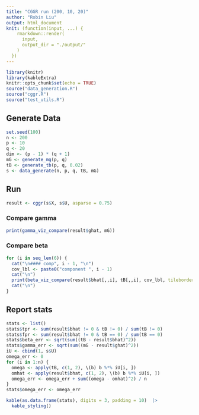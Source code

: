 ```yaml
---
title: "CGGR run (200, 10, 20)"
author: "Robin Liu"
output: html_document
knit: (function(input, ...) {
    rmarkdown::render(
      input,
      output_dir = "./output/"
    )
  })
---
```

```r
library(knitr)
library(kableExtra)
knitr::opts_chunk$set(echo = TRUE)
source("data_generation.R")
source("cggr.R")
source("test_utils.R")
```

## Generate Data
```r
set.seed(100)
n <- 200
p <- 10
q <- 20
dim <- (p - 1) * (q + 1)
mG <- generate_mg(p, q)
tB <- generate_tb(p, q, 0.02)
s <- data_generate(n, p, q, tB, mG)
```

## Run
```r
result <- cggr(s$X, s$U, asparse = 0.75)
```

### Compare gamma
```r
print(gamma_viz_compare(result$ghat, mG))
```

### Compare beta {.tabset}
```r
for (i in seq_len(6)) {
  cat("\n#### comp", i - 1, "\n")
  cov_lbl <- paste0("component ", i - 1)
  cat("\n")
  print(beta_viz_compare(result$bhat[,,i], tB[,,i], cov_lbl, tileborder = T))
  cat("\n")
}
```

## Report stats
```r
stats <- list()
stats$tpr <- sum(result$bhat != 0 & tB != 0) / sum(tB != 0)
stats$fpr <- sum(result$bhat != 0 & tB == 0) / sum(tB == 0)
stats$beta_err <- sqrt(sum((tB - result$bhat)^2))
stats$gamma_err <- sqrt(sum((mG - result$ghat)^2))
iU <- cbind(1, s$U)
omega_err <- 0
for (i in 1:n) {
  omega <- apply(tB, c(1, 2), \(b) b %*% iU[i, ])
  omhat <- apply(result$bhat, c(1, 2), \(b) b %*% iU[i, ])
  omega_err <- omega_err + sum((omega - omhat)^2) / n
}
stats$omega_err <- omega_err

kable(as.data.frame(stats), digits = 3, padding = 10)  |>
  kable_styling()
```

